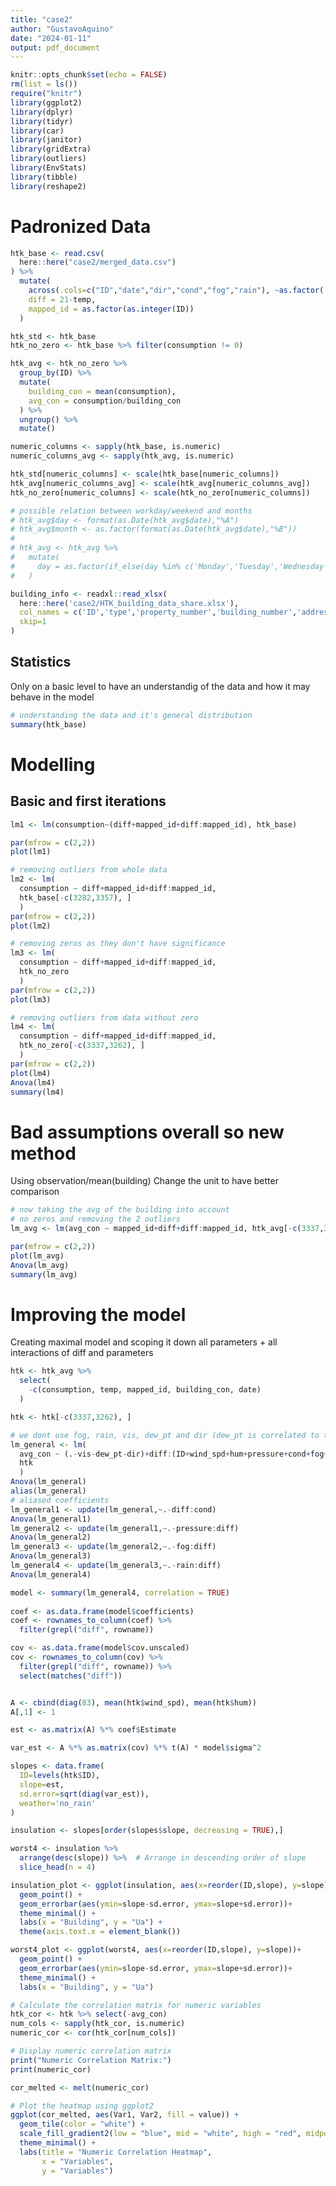 ```yaml
---
title: "case2"
author: "GustavoAquino"
date: "2024-01-11"
output: pdf_document
---
```


```r
knitr::opts_chunk$set(echo = FALSE)
rm(list = ls())
require("knitr")
library(ggplot2)
library(dplyr)
library(tidyr)
library(car)
library(janitor)
library(gridExtra)
library(outliers)
library(EnvStats)
library(tibble)
library(reshape2)
```

# Padronized Data
```r
htk_base <- read.csv(
  here::here("case2/merged_data.csv")
) %>% 
  mutate(
    across(.cols=c("ID","date","dir","cond","fog","rain"), ~as.factor(.x)),
    diff = 21-temp,
    mapped_id = as.factor(as.integer(ID))
  )

htk_std <- htk_base
htk_no_zero <- htk_base %>% filter(consumption != 0)

htk_avg <- htk_no_zero %>% 
  group_by(ID) %>%
  mutate(
    building_con = mean(consumption),
    avg_con = consumption/building_con
  ) %>% 
  ungroup() %>% 
  mutate()

numeric_columns <- sapply(htk_base, is.numeric)
numeric_columns_avg <- sapply(htk_avg, is.numeric)

htk_std[numeric_columns] <- scale(htk_base[numeric_columns])
htk_avg[numeric_columns_avg] <- scale(htk_avg[numeric_columns_avg])
htk_no_zero[numeric_columns] <- scale(htk_no_zero[numeric_columns])

# possible relation between workday/weekend and months
# htk_avg$day <- format(as.Date(htk_avg$date),"%A")
# htk_avg$month <- as.factor(format(as.Date(htk_avg$date),"%B"))
# 
# htk_avg <- htk_avg %>% 
#   mutate(
#     day = as.factor(if_else(day %in% c('Monday','Tuesday','Wednesday','Thursday'), 'workday','weekend'))
#   )

building_info <- readxl::read_xlsx(
  here::here('case2/HTK_building_data_share.xlsx'),
  col_names = c('ID','type','property_number','building_number','address','postnr','city','property_area','building_area'),
  skip=1
)


```

## Statistics
Only on a basic level to have an understandig of the data and how it may behave in the model
```r
# understanding the data and it's general distribution
summary(htk_base)

```

# Modelling
## Basic and first iterations
```r
lm1 <- lm(consumption~(diff+mapped_id+diff:mapped_id), htk_base)

par(mfrow = c(2,2))
plot(lm1)

# removing outliers from whole data
lm2 <- lm(
  consumption ~ diff+mapped_id+diff:mapped_id,
  htk_base[-c(3282,3357), ]
  )
par(mfrow = c(2,2))
plot(lm2)

# removing zeros as they don't have significance
lm3 <- lm(
  consumption ~ diff+mapped_id+diff:mapped_id,
  htk_no_zero
  )
par(mfrow = c(2,2))
plot(lm3)

# removing outliers from data without zero
lm4 <- lm(
  consumption ~ diff+mapped_id+diff:mapped_id,
  htk_no_zero[-c(3337,3262), ]
  )
par(mfrow = c(2,2))
plot(lm4)
Anova(lm4)
summary(lm4)
```
# Bad assumptions overall so new method
Using observation/mean(building)
Change the unit to have better comparison 
```r
# now taking the avg of the building into account
# no zeros and removing the 2 outliers
lm_avg <- lm(avg_con ~ mapped_id+diff+diff:mapped_id, htk_avg[-c(3337,3262),])

par(mfrow = c(2,2))
plot(lm_avg)
Anova(lm_avg)
summary(lm_avg)

```

# Improving the model
Creating maximal model and scoping it down
all parameters + all interactions of diff and parameters
```r
htk <- htk_avg %>% 
  select(
    -c(consumption, temp, mapped_id, building_con, date)
  )

htk <- htk[-c(3337,3262), ]

# we dont use fog, rain, vis, dew_pt and dir (dew_pt is correlated to temp)
lm_general <- lm(
  avg_con ~ (.-vis-dew_pt-dir)+diff:(ID+wind_spd+hum+pressure+cond+fog+rain),
  htk
  )
Anova(lm_general)
alias(lm_general)
# aliased coefficients
lm_general1 <- update(lm_general,~.-diff:cond)
Anova(lm_general1)
lm_general2 <- update(lm_general1,~.-pressure:diff)
Anova(lm_general2)
lm_general3 <- update(lm_general2,~.-fog:diff)
Anova(lm_general3)
lm_general4 <- update(lm_general3,~.-rain:diff)
Anova(lm_general4)

```

```r
model <- summary(lm_general4, correlation = TRUE)
  
coef <- as.data.frame(model$coefficients)
coef <- rownames_to_column(coef) %>% 
  filter(grepl("diff", rowname))

cov <- as.data.frame(model$cov.unscaled)
cov <- rownames_to_column(cov) %>% 
  filter(grepl("diff", rowname)) %>% 
  select(matches("diff"))


A <- cbind(diag(83), mean(htk$wind_spd), mean(htk$hum))
A[,1] <- 1

est <- as.matrix(A) %*% coef$Estimate

var_est <- A %*% as.matrix(cov) %*% t(A) * model$sigma^2

slopes <- data.frame(
  ID=levels(htk$ID),
  slope=est,
  sd.error=sqrt(diag(var_est)),
  weather='no_rain'
)

insulation <- slopes[order(slopes$slope, decreasing = TRUE),]

worst4 <- insulation %>%
  arrange(desc(slope)) %>%  # Arrange in descending order of slope
  slice_head(n = 4) 

insulation_plot <- ggplot(insulation, aes(x=reorder(ID,slope), y=slope))+
  geom_point() +
  geom_errorbar(aes(ymin=slope-sd.error, ymax=slope+sd.error))+
  theme_minimal() +
  labs(x = "Building", y = "Ua") +
  theme(axis.text.x = element_blank())

worst4_plot <- ggplot(worst4, aes(x=reorder(ID,slope), y=slope))+
  geom_point() +
  geom_errorbar(aes(ymin=slope-sd.error, ymax=slope+sd.error))+
  theme_minimal() +
  labs(x = "Building", y = "Ua")

```


```r
# Calculate the correlation matrix for numeric variables
htk_cor <- htk %>% select(-avg_con)
num_cols <- sapply(htk_cor, is.numeric)
numeric_cor <- cor(htk_cor[num_cols])

# Display numeric correlation matrix
print("Numeric Correlation Matrix:")
print(numeric_cor)

cor_melted <- melt(numeric_cor)

# Plot the heatmap using ggplot2
ggplot(cor_melted, aes(Var1, Var2, fill = value)) +
  geom_tile(color = "white") +
  scale_fill_gradient2(low = "blue", mid = "white", high = "red", midpoint = 0, limit = c(-1, 1), space = "Lab") +
  theme_minimal() +
  labs(title = "Numeric Correlation Heatmap",
       x = "Variables",
       y = "Variables")
```



